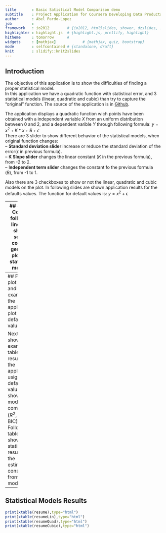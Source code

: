 ```yaml
---
title       : Basic Satistical Model Comparison demo
subtitle    : Project Application for Coursera Developing Data Products
author      : Abel Pardo-Lopez
job         : 
framework   : io2012        # {io2012, html5slides, shower, dzslides, ...}
highlighter : highlight.js  # {highlight.js, prettify, highlight}
hitheme     : tomorrow      # 
widgets     : [mathjax]            # {mathjax, quiz, bootstrap}
mode        : selfcontained # {standalone, draft}
knit        : slidify::knit2slides
---
```


## Introduction

The objective of this application is to show the difficulties of finding a proper statistical model.  
In this application we have a quadratic function with statistical error, and 3 statistical models (linear, quadratic and cubic) than try to capture the "original" function. The source of the application is in [Github](https://github.com/abelpardolopez/ShinyApp]).  

The application displays a quadratic function wich points have been obtained with a independent variable $X$ from an uniform distribution between 0 and 2, and a dependent varible $Y$ through following formula:  $y= x^{2}+K*x+B+\epsilon$  
There are 3 slider to show different behavior of the statistical models, when original function changes:  
-- **Standard deviation slider** increase or reduce the standard deviation of the error($\epsilon$ in previous formula).  
-- **K Slope slider** changes the linear constant ($K$ in the previous formula), from  -2 to 2.  
-- **Independent term slider** changes the constant fo the previous formula ($B$), from  -1 to 1.  

Also there are 3 checkboxes to show or not the linear, quadratic and cubic models on the plot.  In following slides are shown application results for the defaults values. The function for default values is: $y = x^{2}+\epsilon$

---  
## Server Code  
In following lines are shown server code,  to generate plot and statistical models.  
```r
library(ggplot2,quietly=TRUE, warn.conflicts = FALSE,verbose = FALSE)
library(dplyr,quietly=TRUE, warn.conflicts = FALSE,verbose = FALSE)
library(broom,quietly=TRUE, warn.conflicts = FALSE,verbose = FALSE)
library(xtable,quietly=TRUE, warn.conflicts = FALSE,verbose = FALSE)
```  
```r
x<-runif(300,min=0,max=2)       # Independent variables
eps <- rnorm(300,mean=0,sd=0.5) # Standadard Error
# Function
y <- x*x+0*x+0+eps # The default values for slope  and for independent term is 0
Data<-data.frame(y, x,x^2,x^3) # Data frame for ggplot and stats model
# Plot Code
p <-ggplot(Data,aes(x=x,y=y))+geom_point(size=3)
p<-p+geom_smooth(method= "lm",color="red")
p<-p+geom_smooth(method= "lm",formula = y ~ poly(x, 2),color="blue")
p<-p+geom_smooth(method= "lm",formula = y ~ poly(x, 3),color="green")
# Satistical models
modLin <- lm(y ~ x, Data) # Linear Model
modQuad <- lm(y ~ x+x.2, Data) # Quadartic Model
modCubic <- lm(y ~ x+x.2+x.3, Data) # Cubic Model
resume <- data.frame(rbind(glance(modLin),glance(modQuad),glance(modCubic)))%>%select(r.squared,AIC,BIC);rownames(resume)=c("Linear","Quadratic","Cubic ")
resumeLin<-tidy(modLin);resumeQuad<-tidy(modQuad);resumeCubic<-tidy(modCubic)
```  

---  
## Plot
Nex plot shows and example of the application plot using default values:  
```r
p
```  

Next slide shows an example of table results of the application usign slider default values. It is shown the model stats comparison ($R^{2}$, AIC, BIC). Following tables shows the statistical results of the estimated constants from the models.

---  
##  Statistical Models Results
```r
print(xtable(resume),type="html") 
print(xtable(resumeLin),type="html")
print(xtable(resumeQuad),type="html")
print(xtable(resumeCubic),type="html")
```  